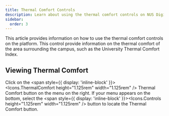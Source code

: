 ```yaml
---
title: Thermal Comfort Controls
description: Learn about using the thermal comfort controls on NUS Digital Twin
sidebar:
  order: 3
---
```


This article provides information on how to use the thermal comfort controls on the platform. This control provide information on the thermal comfort of the area surrounding the campus, such as the University Thermal Comfort Index.

## Viewing Thermal Comfort

Click on the <span style={{ display: 'inline-block' }}><Icons.ThermalComfort height="1.125rem" width="1.125rem" /></span> Thermal Comfort button on the menu on the right. If your menu appears on the bottom, select the <span style={{ display: 'inline-block' }}><Icons.Controls height="1.125rem" width="1.125rem" /></span> button to locate the Thermal Comfort button.